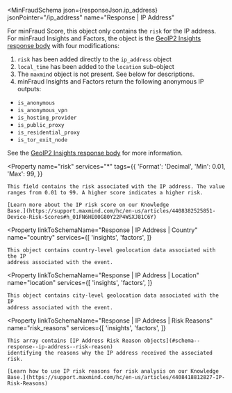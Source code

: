 
<MinFraudSchema
  json={responseJson.ip_address}
  jsonPointer="/ip_address"
  name="Response | IP Address"
>
  For minFraud Score, this object only contains the `risk` for the IP address.
  For minFraud Insights and Factors, the object is the
  [GeoIP2 Insights response body](/geoip/docs/web-services/responses/#geoip2-insights-body-example)
  with four modifications:

1. `risk` has been added directly to the `ip_address` object
2. `local_time` has been added to the `location` sub-object
3. The `maxmind` object is not present. See below for descriptions.
4. minFraud Insights and Factors return the following anonymous IP outputs:

- `is_anonymous`
- `is_anonymous_vpn`
- `is_hosting_provider`
- `is_public_proxy`
- `is_residential_proxy`
- `is_tor_exit_node`

See the
[GeoIP2 Insights response body](/geoip/docs/web-services/responses/#geoip2-insights-body-example)
for more information.

  <Property
    name="risk"
    services="*"
    tags={{
      'Format': 'Decimal',
      'Min': 0.01,
      'Max': 99,
    }}
  >
    This field contains the risk associated with the IP address. The value
    ranges from 0.01 to 99. A higher score indicates a higher risk.

    [Learn more about the IP risk score on our Knowledge
    Base.](https://support.maxmind.com/hc/en-us/articles/4408382525851-Device-Risk-Scores#h_01FN6HE00G80Y22P4WSXJ81C6Y)

  </Property>

  <Property
    linkToSchemaName="Response | IP Address | Country"
    name="country"
    services={[
      'insights',
      'factors',
    ]}
  >
    This object contains country-level geolocation data associated with the IP
    address associated with the event.
  </Property>

  <Property
    linkToSchemaName="Response | IP Address | Location"
    name="location"
    services={[
      'insights',
      'factors',
    ]}
  >
    This object contains city-level geolocation data associated with the IP
    address associated with the event.
  </Property>

  <Property
    linkToSchemaName="Response | IP Address | Risk Reasons"
    name="risk_reasons"
    services={[
      'insights',
      'factors',
    ]}
  >
    This array contains [IP Address Risk Reason objects](#schema--response--ip-address--risk-reason)
    identifying the reasons why the IP address received the associated risk.

    [Learn how to use IP risk reasons for risk analysis on our Knowledge
    Base.](https://support.maxmind.com/hc/en-us/articles/4408418812827-IP-Risk-Reasons)

  </Property>
</MinFraudSchema>
